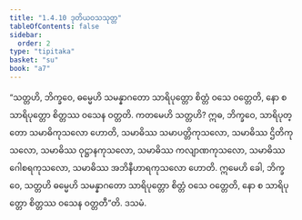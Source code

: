```yaml
---
title: "1.4.10 ဒုတိယဝသသုတ္တ"
tableOfContents: false
sidebar:
  order: 2
type: "tipitaka"
basket: "su"
book: "a7"
---
```



<DynamicBreadcrumb />

<Division number="41" book="a7">

<Paragraph number="207" book="a7">
“သတ္တဟိ, ဘိက္ခဝေ, ဓမ္မေဟိ သမန္နာဂတော သာရိပုတ္တော စိတ္တံ ဝသေ ဝတ္တေတိ, နော စ သာရိပုတ္တော စိတ္တဿ ဝသေန ဝတ္တတိ. ကတမေဟိ သတ္တဟိ? ဣဓ, ဘိက္ခဝေ, သာရိပုတ္တော သမာဓိကုသလော ဟောတိ, သမာဓိဿ သမာပတ္တိကုသလော, သမာဓိဿ ဌိတိကုသလော, သမာဓိဿ ဝုဋ္ဌာနကုသလော, သမာဓိဿ ကလျာဏကုသလော, သမာဓိဿ ဂေါစရကုသလော, သမာဓိဿ အဘိနီဟာရကုသလော ဟောတိ. ဣမေဟိ ခေါ, ဘိက္ခဝေ, သတ္တဟိ ဓမ္မေဟိ သမန္နာဂတော သာရိပုတ္တော စိတ္တံ ဝသေ ဝတ္တေတိ, နော စ သာရိပုတ္တော စိတ္တဿ ဝသေန ဝတ္တတီ”တိ.

</Paragraph>
</Division>

<Paragraph number="208" type="center" book="a7">
ဒသမံ.
</Paragraph>
